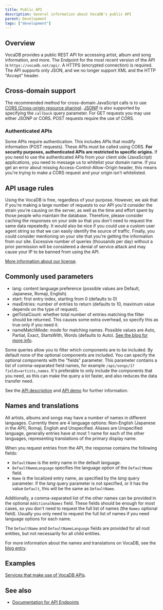 ---
title: Public API
description: General information about VocaDB's public API
parent: Development
tags: ["development"]
---

## Overview

VocaDB provides a public REST API for accessing artist, album and song information, and more.
The Endpoint for the most recent version of the API is `https://vocadb.net/api/`. A HTTPS (encrypted connection) is required. The API supports only JSON, and we no longer support XML and the HTTP "Accept" header.

## Cross-domain support

The recommended method for cross-domain JavaScript calls is to use [CORS (Cross-origin resource sharing)](http://en.wikipedia.org/wiki/Cross-origin_resource_sharing).
[JSONP](http://en.wikipedia.org/wiki/JSONP) is also supported by specifying the `callback` query parameter. For GET requests you may use either JSONP or CORS. POST requests require the use of CORS.

### Authenticated APIs

Some APIs require authentication. This includes APIs that modify information (POST requests). These APIs must be called using CORS. **For security purposes, authenticated APIs are restricted to specific origins.** If you need to use the authenticated APIs from your client side (JavaScript) applications, you need to message us to whitelist your domain name. If you get an error about missing Access-Control-Allow-Origin header, this means you're trying to make a CORS request and your origin isn't whitelisted.

## API usage rules

Using the VocaDB is free, regardless of your purpose. However, we ask that if you're making a large number of requests to our API you'd consider the strain you're causing on the server, as well as the time and effort spent by those people who maintain the database. Therefore, please consider caching the responses on your side so that you don't need to request the same data repeatedly. It would also be nice if you could use a custom user agent string so that we can easily identify the source of traffic. Finally, you could consider mentioning on your site that you're getting the information from our site. Excessive number of queries (thousands per day) without a prior permission will be considered a denial of service attack and may cause your IP to be banned from using the API.

[More information about our license](http://wiki.vocadb.net/wiki/29/license).

## Commonly used parameters

- lang: content language preference (possible values are Default, Japanese, Romaji, English).
- start: first entry index, starting from 0 (defaults to 0)
- maxEntries: number of entries to return (defaults to 10, maximum value depends on the type of request).
- getTotalCount: whether total number of entries matching the filter should be returned. This causes some extra overhead, so specify this as true only if you need it.
- nameMatchMode: mode for matching names. Possible values are Auto, Partial, Exact, StartsWith, Words (defaults to Auto). [See the blog for more info](http://blog.vocadb.net/vocadb-search/).

Some queries allow you to filter which components are to be included. By default none of the optional components are included. You can specify the optional components with the "fields" parameter. This parameter contains a list of comma-separated field names, for example `/api/songs/1?fields=artists,names`. It's preferable to only include the components that you need, as this can make the query a lot faster, and also reduces the data transfer need.

See the [API description](http://vocadb.net/api) and [API demo](http://vocaloid.eu/vocadb/AlbumApiDemo.html) for further information.

## Names and translations

All artists, albums and songs may have a number of names in different languages. Currently there are 4 language options: Non-English (Japanese in the API), Romaji, English and Unspecified. Aliases are Unspecified language, generally entries have at most 1 name for each of the other languages, representing translations of the primary display name.

When you request entries from the API, the response contains the following fields:

- `DefaultName` is the entry name in the default language.
- `DefaultNameLanguage` specifies the language option of the `DefaultName` field.
- `Name` is the localized entry name, as specified by the _lang_ query parameter. If the _lang_ query parameter is not specified, or it has the value `Default`, this will be the same as `DefaultName`.

Additionally, a comma-separated list of the other names can be provided in the optional `AdditionalNames` field. These fields should be enough for most cases, so you don't need to request the full list of names (the `Names` optional field). Usually you only need to request the full list of names if you need language options for each name.

The `DefaultName` and `DefaultNameLanguage` fields are provided for all root entities, but not necessarily for all child entities.

For more information about the names and translations on VocaDB, see the [blog entry](http://blog.vocadb.net/names-and-translations-on-vocadb/).

## Examples

[Services that make use of VocaDB APIs](/docs/documentation/services-that-make-use-of-vocadb-apis).

## See also

- [Documentation for API Endpoints](https://github.com/VocaDB/vocadb-openapi-client-java/blob/main/README%20Original.md#documentation-for-api-endpoints)
